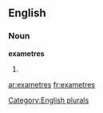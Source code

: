 ==English==

===Noun===
'''exametres'''

# {{plural of|[[exametre]]}}

[[Category:English plurals]]

[[ar:exametres]]
[[fr:exametres]]